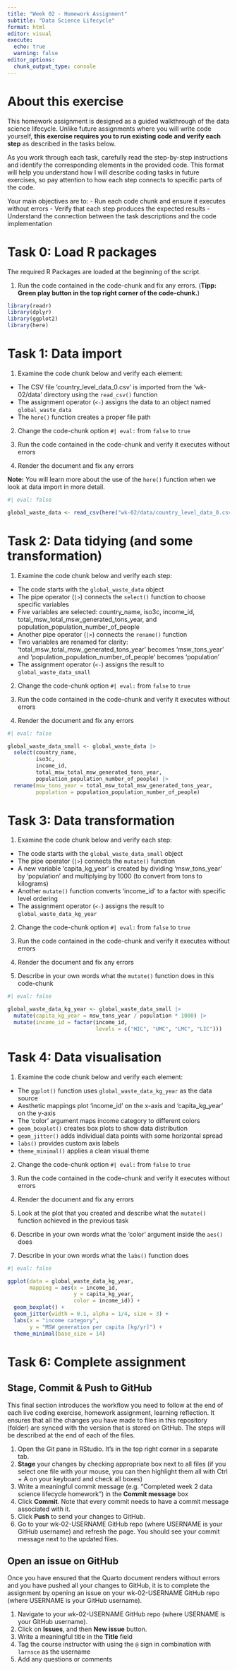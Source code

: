 ```yaml
---
title: "Week 02 - Homework Assignment"
subtitle: "Data Science Lifecycle"
format: html
editor: visual
execute:
  echo: true
  warning: false
editor_options: 
  chunk_output_type: console
---
```


# About this exercise

This homework assignment is designed as a guided walkthrough of the data science lifecycle. Unlike future assignments where you will write code yourself, **this exercise requires you to run existing code and verify each step** as described in the tasks below.

As you work through each task, carefully read the step-by-step instructions and identify the corresponding elements in the provided code. This format will help you understand how I will describe coding tasks in future exercises, so pay attention to how each step connects to specific parts of the code.

Your main objectives are to: - Run each code chunk and ensure it executes without errors - Verify that each step produces the expected results - Understand the connection between the task descriptions and the code implementation

# Task 0: Load R packages

The required R Packages are loaded at the beginning of the script.

1.  Run the code contained in the code-chunk and fix any errors. (**Tipp: Green play button in the top right corner of the code-chunk.**)

```r
library(readr)
library(dplyr)
library(ggplot2)
library(here)
```

# Task 1: Data import

1.  Examine the code chunk below and verify each element:

-   The CSV file 'country_level_data_0.csv' is imported from the 'wk-02/data' directory using the `read_csv()` function
-   The assignment operator (`<-`) assigns the data to an object named `global_waste_data`
-   The `here()` function creates a proper file path

2.  Change the code-chunk option `#| eval:` from `false` to `true`

3.  Run the code contained in the code-chunk and verify it executes without errors

4.  Render the document and fix any errors

**Note:** You will learn more about the use of the `here()` function when we look at data import in more detail.

```r
#| eval: false

global_waste_data <- read_csv(here("wk-02/data/country_level_data_0.csv"))
```

# Task 2: Data tidying (and some transformation)

1.  Examine the code chunk below and verify each step:

-   The code starts with the `global_waste_data` object
-   The pipe operator (`|>`) connects the `select()` function to choose specific variables
-   Five variables are selected: country_name, iso3c, income_id, total_msw_total_msw_generated_tons_year, and population_population_number_of_people
-   Another pipe operator (`|>`) connects the `rename()` function
-   Two variables are renamed for clarity: 'total_msw_total_msw_generated_tons_year' becomes 'msw_tons_year' and 'population_population_number_of_people' becomes 'population'
-   The assignment operator (`<-`) assigns the result to `global_waste_data_small`

2.  Change the code-chunk option `#| eval:` from `false` to `true`

3.  Run the code contained in the code-chunk and verify it executes without errors

4.  Render the document and fix any errors

```r
#| eval: false

global_waste_data_small <- global_waste_data |> 
  select(country_name, 
         iso3c, 
         income_id, 
         total_msw_total_msw_generated_tons_year, 
         population_population_number_of_people) |> 
  rename(msw_tons_year = total_msw_total_msw_generated_tons_year,
         population = population_population_number_of_people) 
```

# Task 3: Data transformation

1.  Examine the code chunk below and verify each step:

-   The code starts with the `global_waste_data_small` object
-   The pipe operator (`|>`) connects the `mutate()` function
-   A new variable 'capita_kg_year' is created by dividing 'msw_tons_year' by 'population' and multiplying by 1000 (to convert from tons to kilograms)
-   Another `mutate()` function converts 'income_id' to a factor with specific level ordering
-   The assignment operator (`<-`) assigns the result to `global_waste_data_kg_year`

2.  Change the code-chunk option `#| eval:` from `false` to `true`

3.  Run the code contained in the code-chunk and verify it executes without errors

4.  Render the document and fix any errors

5.  Describe in your own words what the `mutate()` function does in this code-chunk

<!--# Remove this comment and write your text here -->

```r
#| eval: false

global_waste_data_kg_year <- global_waste_data_small |> 
  mutate(capita_kg_year = msw_tons_year / population * 1000) |> 
  mutate(income_id = factor(income_id, 
                            levels = c("HIC", "UMC", "LMC", "LIC")))

```

# Task 4: Data visualisation

1.  Examine the code chunk below and verify each element:

-   The `ggplot()` function uses `global_waste_data_kg_year` as the data source
-   Aesthetic mappings plot 'income_id' on the x-axis and 'capita_kg_year' on the y-axis
-   The 'color' argument maps income category to different colors
-   `geom_boxplot()` creates box plots to show data distribution
-   `geom_jitter()` adds individual data points with some horizontal spread
-   `labs()` provides custom axis labels
-   `theme_minimal()` applies a clean visual theme

2.  Change the code-chunk option `#| eval:` from `false` to `true`

3.  Run the code contained in the code-chunk and verify it executes without errors

4.  Render the document and fix any errors

5.  Look at the plot that you created and describe what the `mutate()` function achieved in the previous task

<!--# Remove this comment and write your text here -->

6.  Describe in your own words what the 'color' argument inside the `aes()` does

<!--# Remove this comment and write your text here -->

7.  Describe in your own words what the `labs()` function does

<!--# Remove this comment and write your text here -->

```r
#| eval: false

ggplot(data = global_waste_data_kg_year,
       mapping = aes(x = income_id, 
                     y = capita_kg_year,
                     color = income_id)) +
  geom_boxplot() +
  geom_jitter(width = 0.1, alpha = 1/4, size = 3) +
  labs(x = "income category",
       y = "MSW generation per capita [kg/yr]") +
  theme_minimal(base_size = 14) 
```

# Task 6: Complete assignment

## Stage, Commit & Push to GitHub

This final section introduces the workflow you need to follow at the end of each live coding exercise, homework assignment, learning reflection. It ensures that all the changes you have made to files in this repository (folder) are synced with the version that is stored on GitHub. The steps will be described at the end of each of the files.

1.  Open the Git pane in RStudio. It's in the top right corner in a separate tab.
2.  **Stage** your changes by checking appropriate box next to all files (if you select one file with your mouse, you can then highlight them all with Ctrl + A on your keyboard and check all boxes)
3.  Write a meaningful commit message (e.g. "Completed week 2 data science lifecycle homework") in the **Commit message** box
4.  Click **Commit**. Note that every commit needs to have a commit message associated with it.
5.  Click **Push** to send your changes to GitHub.
6.  Go to your wk-02-USERNAME GitHub repo (where USERNAME is your GitHub username) and refresh the page. You should see your commit message next to the updated files.

## Open an issue on GitHub

Once you have ensured that the Quarto document renders without errors and you have pushed all your changes to GitHub, it is to complete the assignment by opening an issue on your wk-02-USERNAME GitHub repo (where USERNAME is your GitHub username).

1.  Navigate to your wk-02-USERNAME GitHub repo (where USERNAME is your GitHub username).
2.  Click on **Issues**, and then **New issue** button.
3.  Write a meaningful title in the **Title** field
4.  Tag the course instructor with using the `@` sign in combination with `larnsce` as the username
5.  Add any questions or comments
